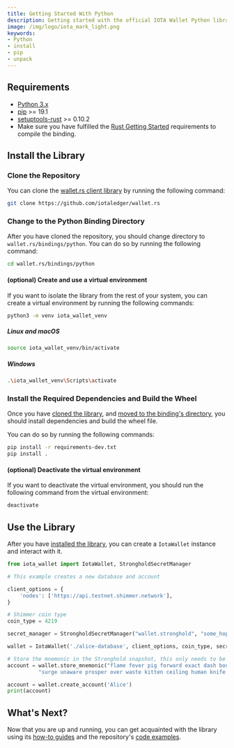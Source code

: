 ```yaml
---
title: Getting Started With Python
description: Getting started with the official IOTA Wallet Python library.
image: /img/logo/iota_mark_light.png
keywords:
- Python
- install
- pip
- unpack
---
```


<WarningPasswordStorage/>

## Requirements

* [Python 3.x](https://www.python.org)
* [pip](https://pypi.org/project/pip) >= 19.1
* [setuptools-rust](https://pypi.org/project/setuptools-rust/) >= 0.10.2
* Make sure you have fulfilled the [Rust Getting Started](rust.mdx) requirements to compile the binding.

## Install the Library

### Clone the Repository

You can clone the [wallet.rs client library](https://github.com/iotaledger/wallet.rs) by running the following command:

```bash
git clone https://github.com/iotaledger/wallet.rs
```

### Change to the Python Binding Directory

After you have cloned the repository, you should change directory to `wallet.rs/bindings/python`. You can do so
by
running the following command:

```bash
cd wallet.rs/bindings/python
```

#### (optional) Create and use a virtual environment

If you want to isolate the library from the rest of your system, you can create a virtual environment by running the
following commands:

```bash
python3 -m venv iota_wallet_venv
````
##### Linux and macOS

```bash
source iota_wallet_venv/bin/activate
```

##### Windows

```bash
.\iota_wallet_venv\Scripts\activate
```

### Install the Required Dependencies and Build the Wheel

Once you have [cloned the library](#clone-the-library),
and [moved to the binding's directory](#change-to-the-python-binding-directory), you should install dependencies and
build the wheel file.

You can do so by running the following commands:

```bash
pip install -r requirements-dev.txt
pip install .
```

#### (optional) Deactivate the virtual environment

If you want to deactivate the virtual environment, you should run the following command from the virtual environment:

```bash
deactivate
```

## Use the Library

After you have [installed the library](#install-the-library), you can create a `IotaWallet` instance and interact with
it.

```python
from iota_wallet import IotaWallet, StrongholdSecretManager

# This example creates a new database and account

client_options = {
    'nodes': ['https://api.testnet.shimmer.network'],
}

# Shimmer coin type
coin_type = 4219

secret_manager = StrongholdSecretManager("wallet.stronghold", "some_hopefully_secure_password")

wallet = IotaWallet('./alice-database', client_options, coin_type, secret_manager)

# Store the mnemonic in the Stronghold snapshot, this only needs to be done once
account = wallet.store_mnemonic("flame fever pig forward exact dash body idea link scrub tennis minute " +
          "surge unaware prosper over waste kitten ceiling human knife arch situate civil")

account = wallet.create_account('Alice')
print(account)
```

## What's Next?

Now that you are up and running, you can get acquainted with the library using
its [how-to guides](../how_tos/run_how_tos.mdx) and the
repository's [code examples](https://github.com/iotaledger/wallet.rs/tree/develop/wallet/bindings/python/examples).
